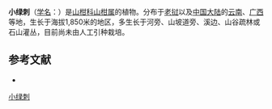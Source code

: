 {{Speciesbox
| name = 小绿刺
| status = 
| status_system = 
| image =
| genus = Capparis
| species = urophylla
| authority = F. Chun in Journ.
}}

'''小绿刺'''（[[学名|学名]]：{{lang|la|''Capparis urophylla''}}）是[[山柑科|山柑科]][[山柑属|山柑属]]的植物。分布于[[老挝|老挝]]以及[[中国大陆|中国大陆]]的[[云南|云南]]、[[广西|广西]]等地，生长于海拔1,850米的地区，多生长于河旁、山坡道旁、溪边、山谷疏林或石山灌丛，目前尚未由人工引种栽培。

== 参考文献 ==
<div class="references-small">
* {{cite web| url =http://www.bioinfo.cn/db05/KmzwSpecies.php?action=view&id=2851| title =小绿刺| work =《中国高等植物数据库全库》| publisher =中国科学院微生物研究所| author =昆明植物研究所| accessdate =2009-02-23| deadurl =yes| archiveurl =https://web.archive.org/web/20160305072446/http://www.bioinfo.cn/db05/KmzwSpecies.php?action=view&id=2851| archivedate =2016-03-05}}
</div>
{{Taxonbar|from=Q10960015}}

[[Category:山柑属|小绿刺]]


{{植物小作品}}